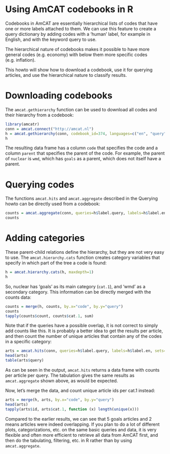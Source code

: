 Using AmCAT codebooks in R 
==========================

Codebooks in AmCAT are essentially hierarchical lists of codes that have one or more labels attached to them. 
We can use this feature to create a query dictionary by adding codes with a 'human' label, for example in English,
and with the keyword query to use. 

The hierarchical nature of codebooks makes it possible to have more general codes (e.g. economy) 
with below them more specific codes (e.g. inflation). 

This howto will show how to download a codebook, use it for querying articles, 
and use the hierarchical nature to classify results.

Downloading codebooks
=====================

The `amcat.gethierarchy` function can be used to download all codes and their hierarchy from a codebook:

```r
library(amcatr)
conn = amcat.connect("http://amcat.nl")
h = amcat.gethierarchy(conn, codebook_id=374, languages=c("en", "query"))
h
```

The resulting data frame has a column `code` that specifies the code and a column `parent` that specifies the parent of the code.
For example, the parent of `nuclear` is `wmd`, which has `goals` as a parent, which does not itself have a parent. 

Querying codes
==============

The functions `amcat.hits` and `amcat.aggregate` described in the Querying howto can be directly used from a codebook:

```r
counts = amcat.aggregate(conn, queries=h$label.query, labels=h$label.en, sets=10271)
counts
```



Adding categories
=================

These parent-child relations define the hierarchy, but they are not very easy to use.
The `amcat.hierarchy.cats` function creates category variables that specify in which part of the tree a code is found:

```r
h = amcat.hierarchy.cats(h, maxdepth=1)
h
```

So, nuclear has 'goals' as its main category (`cat.1`), and 'wmd' as a secondary category. 
This information can be directly merged with the counts data:

```r
counts = merge(h, counts, by.x="code", by.y="query")
counts
tapply(counts$count, counts$cat.1, sum)
```

Note that if the queries have a possible overlap, it is not correct to simply add counts like this. 
It is probably a better idea to get the results per article, and then count the number of unique articles
that contain any of the codes in a specific category: 

```r
arts = amcat.hits(conn, queries=h$label.query, labels=h$label.en, sets=10271)
head(arts)
table(arts$query)
```

As can be seen in the output, `amcat.hits` returns a data frame with counts per article per query.
The tabulation gives the same results as `amcat.aggregate` shown above, as would be expected. 

Now, let's merge the data, and count unique article ids per cat.1 instead:

```r
arts = merge(h, arts, by.x="code", by.y="query")
head(arts)
tapply(arts$id, arts$cat.1, function (x) length(unique(x)))
```

Compared to the earlier results, we can see that 5 goals articles and 2 means articles were indeed overlapping. 
If you plan to do a lot of different plots, categorizations, etc. on the same basic queries and data,
it is very flexible and often more efficient to retrieve all data from AmCAT first, 
and then do the tabulating, filtering, etc. in R rather than by using `amcat.aggregate`.